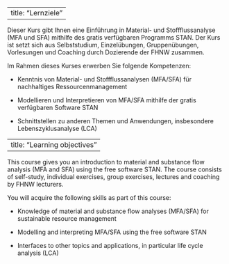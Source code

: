 ::: {.content-visible when-profile="german"}
---
title: "Lernziele"
---

Dieser Kurs gibt Ihnen eine Einführung in Material- und Stoffflussanalyse (MFA und SFA) mithilfe des gratis verfügbaren Programms STAN. Der Kurs ist setzt sich aus Selbststudium, Einzelübungen, Gruppenübungen, Vorlesungen und Coaching durch Dozierende der FHNW zusammen.

Im Rahmen dieses Kurses erwerben Sie folgende Kompetenzen:

-   Kenntnis von Material- und Stoffflussanalysen (MFA/SFA) für nachhaltiges Ressourcenmanagement

-   Modellieren und Interpretieren von MFA/SFA mithilfe der gratis verfügbaren Software STAN

-   Schnittstellen zu anderen Themen und Anwendungen, insbesondere Lebenszyklusanalyse (LCA)
:::

::: {.content-visible when-profile="english"}
---
title: "Learning objectives"
---

This course gives you an introduction to material and substance flow analysis (MFA and SFA) using the free software STAN. The course consists of self-study, individual exercises, group exercises, lectures and coaching by FHNW lecturers.

You will acquire the following skills as part of this course:

-   Knowledge of material and substance flow analyses (MFA/SFA) for sustainable resource management

-   Modelling and interpreting MFA/SFA using the free software STAN

-   Interfaces to other topics and applications, in particular life cycle analysis (LCA)
:::
